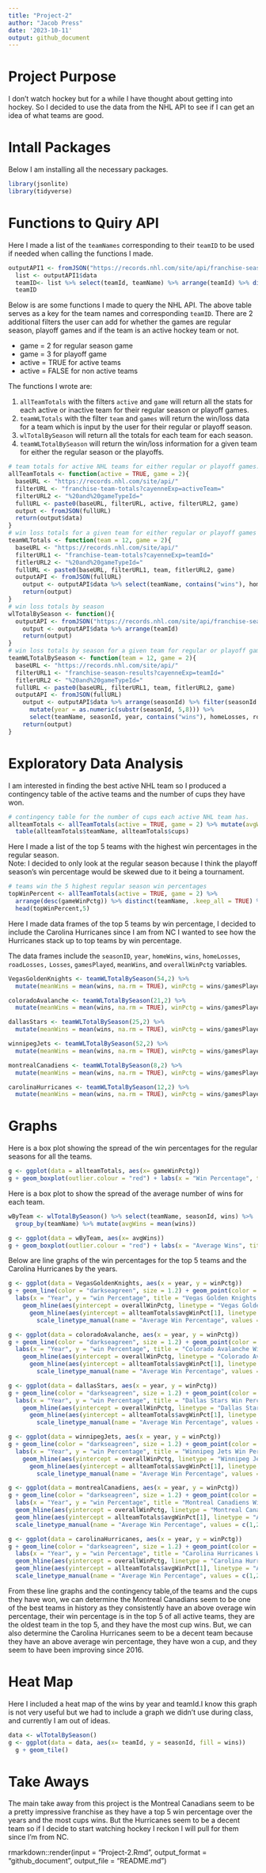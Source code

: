 ```yaml
---
title: "Project-2"
author: "Jacob Press"
date: '2023-10-11'
output: github_document
---
```

# Project Purpose  

I don't watch hockey but for a while I have thought about getting into hockey. So I decided to use the data from the NHL API to see if I can get an idea of what teams are good.  

# Intall Packages  
Below I am installing all the necessary packages.  

```r
library(jsonlite)
library(tidyverse)
```

# Functions to Quiry API  

Here I made a list of the `teamNames` corresponding to their `teamID` to be used if needed when calling the functions I made.

```r
outputAPI1 <- fromJSON("https://records.nhl.com/site/api/franchise-season-results")
  list <- outputAPI1$data  
  teamID<- list %>% select(teamId, teamName) %>% arrange(teamId) %>% distinct(teamId, teamName)
  teamID
```

Below is are some functions I made to query the NHL API. The above table serves as a key for the team names and corresponding `teamID`. There are 2 additional filters the user can add for whether the games are regular season, playoff games and if the team is an active hockey team or not. 
  
* game = 2 for regular season game  
* game = 3 for playoff game  
* active = TRUE for active teams  
* active = FALSE for non active teams  

The functions I wrote are:  
  
1. `allTeamTotals` with the filters `active` and `game` will return all the stats for each active or inactive team for their regular season or playoff games.
1. `teamWLTotals` with the filter `team` and `games` will return the win/loss data for a team which is input by the user for their regular or playoff season.
1. `wlTotalBySeason` will return all the totals for each team for each season.  
1. `teamWLTotalBySeason` will return the win/loss information for a given team for either the regular season or the playoffs.
  
```r
# team totals for active NHL teams for either regular or playoff games.
allTeamTotals <- function(active = TRUE, game = 2){
  baseURL <- "https://records.nhl.com/site/api/"
  filterURL <- "franchise-team-totals?cayenneExp=activeTeam="
  filterURL2 <- "%20and%20gameTypeId="
  fullURL <- paste0(baseURL, filterURL, active, filterURL2, game)
  output <- fromJSON(fullURL)
  return(output$data)
}
# win loss totals for a given team for either regular or playoff games
teamWLTotals <- function(team = 12, game = 2){
  baseURL <- "https://records.nhl.com/site/api/"
  filterURL1 <- "franchise-team-totals?cayenneExp=teamId="
  fitlerURL2 <- "%20and%20gameTypeId="
  fullURL <- paste0(baseURL, filterURL1, team, fitlerURL2, game)
  outputAPI <- fromJSON(fullURL)
    output <- outputAPI$data %>% select(teamName, contains("wins"), homeLosses, roadLosses, losses, gamesPlayed, gameWinPctg)
    return(output)
}
# win loss totals by season
wlTotalBySeason <- function(){
  outputAPI <- fromJSON("https://records.nhl.com/site/api/franchise-season-results")
    output <- outputAPI$data %>% arrange(teamId) 
    return(output)
}  
# win loss totals by season for a given team for regular or playoff games.
teamWLTotalBySeason <- function(team = 12, game = 2){
  baseURL <- "https://records.nhl.com/site/api/"
  filterURL1 <- "franchise-season-results?cayenneExp=teamId="
  fitlerURL2 <- "%20and%20gameTypeId="
  fullURL <- paste0(baseURL, filterURL1, team, fitlerURL2, game)
  outputAPI <- fromJSON(fullURL)
    output <- outputAPI$data %>% arrange(seasonId) %>% filter(seasonId != 20232024) %>%
      mutate(year = as.numeric(substr(seasonId, 5,8))) %>%
      select(teamName, seasonId, year, contains("wins"), homeLosses, roadLosses, losses, gamesPlayed)
    return(output)
}

```

# Exploratory Data Analysis  

I am interested in finding the best active NHL team so I produced a contingency table of the active teams and the number of cups they have won.  

```r
# contingency table for the number of cups each active NHL team has.
allteamTotals <- allTeamTotals(active = TRUE, game = 2) %>% mutate(avgWinPct = mean(gameWinPctg))
  table(allteamTotals$teamName, allteamTotals$cups)
```
  
Here I made a list of the top 5 teams with the highest win percentages in the regular season.  
Note: I decided to only look at the regular season because I think the playoff season's win percentage would be skewed due to it being a tournament.  
  
```r
# teams win the 5 highest regular season win percentages
topWinPercent <- allTeamTotals(active = TRUE, game = 2) %>%
  arrange(desc(gameWinPctg)) %>% distinct(teamName, .keep_all = TRUE) %>% select(teamName, teamId, gameWinPctg, cups)
  head(topWinPercent,5)
```
  
Here I made data frames of the top 5 teams by win percentage, I decided to include the Carolina Hurricanes since I am from NC I wanted to see how the Hurricanes stack up to top teams by win percentage.

The data frames include the `seasonID`, `year`, `homeWins`, `wins`, `homeLosses`, `roadLosses,` `Losses`, `gamesPlayed`, `meanWins`, and `overallWinPctg` variables.
  
```r
VegasGoldenKnights <- teamWLTotalBySeason(54,2) %>% 
  mutate(meanWins = mean(wins, na.rm = TRUE), winPctg = wins/gamesPlayed, overallWinPctg = teamWLTotals(54,2)$gameWinPctg)

coloradoAvalanche <- teamWLTotalBySeason(21,2) %>% 
  mutate(meanWins = mean(wins, na.rm = TRUE), winPctg = wins/gamesPlayed, overallWinPctg = teamWLTotals(21,2)$gameWinPctg)

dallasStars <- teamWLTotalBySeason(25,2) %>% 
  mutate(meanWins = mean(wins, na.rm = TRUE), winPctg = wins/gamesPlayed, overallWinPctg = teamWLTotals(25,2)$gameWinPctg)

winnipegJets <- teamWLTotalBySeason(52,2) %>% 
  mutate(meanWins = mean(wins, na.rm = TRUE), winPctg = wins/gamesPlayed, overallWinPctg = teamWLTotals(52,2)$gameWinPctg)

montrealCanadiens <- teamWLTotalBySeason(8,2) %>% 
  mutate(meanWins = mean(wins, na.rm = TRUE), winPctg = wins/gamesPlayed, overallWinPctg = teamWLTotals(8,2)$gameWinPctg)

carolinaHurricanes <- teamWLTotalBySeason(12,2) %>% 
  mutate(meanWins = mean(wins, na.rm = TRUE), winPctg = wins/gamesPlayed, overallWinPctg = teamWLTotals(12,2)$gameWinPctg)
```

# Graphs  
Here is a box plot showing the spread of the win percentages for the regular seasons for all the teams.  
```r
g <- ggplot(data = allteamTotals, aes(x= gameWinPctg))
g + geom_boxplot(outlier.colour = "red") + labs(x = "Win Percentage", title = "Box Plot of Regular Season Win Percentages")
```

Here is a box plot to show the spread of the average number of wins for each team.  

```r
wByTeam <- wlTotalBySeason() %>% select(teamName, seasonId, wins) %>% 
  group_by(teamName) %>% mutate(avgWins = mean(wins))

g <- ggplot(data = wByTeam, aes(x= avgWins))
g + geom_boxplot(outlier.colour = "red") + labs(x = "Average Wins", title = "Box Plot of the Average Number of Wins of Each Team")

```


Below are line graphs of the win percentages for the top 5 teams and the Carolina Hurricanes by the years.

```r
g <- ggplot(data = VegasGoldenKnights, aes(x = year, y = winPctg))
g + geom_line(color = "darkseagreen", size = 1.2) + geom_point(color = "darkslategrey", size = 3) + 
  labs(x = "Year", y = "win Percentage", title = "Vegas Golden Knights Win Percentage by Year") + 
    geom_hline(aes(yintercept = overallWinPctg, linetype = "Vegas Golden Knights"), color = "purple") + 
      geom_hline(aes(yintercept = allteamTotals$avgWinPct[1], linetype = "All Teams"), color = "red") +
        scale_linetype_manual(name = "Average Win Percentage", values = c(1,2), guide = guide_legend(override.aes = list(color = c("red", "purple"))))

g <- ggplot(data = coloradoAvalanche, aes(x = year, y = winPctg))
g + geom_line(color = "darkseagreen", size = 1.2) + geom_point(color = "darkslategrey", size = 3) + 
  labs(x = "Year", y = "win Percentage", title = "Colorado Avalanche Win Percentage by Year") + 
    geom_hline(aes(yintercept = overallWinPctg, linetype = "Colorado Avalanche"), color = "purple") + 
      geom_hline(aes(yintercept = allteamTotals$avgWinPct[1], linetype = "All Teams"), color = "red") +
        scale_linetype_manual(name = "Average Win Percentage", values = c(1,2), guide = guide_legend(override.aes = list(color = c("red", "purple"))))

g <- ggplot(data = dallasStars, aes(x = year, y = winPctg))
g + geom_line(color = "darkseagreen", size = 1.2) + geom_point(color = "darkslategrey", size = 3) + 
  labs(x = "Year", y = "win Percentage", title = "Dallas Stars Win Percentage by Year") + 
    geom_hline(aes(yintercept = overallWinPctg, linetype = "Dallas Stars"), color = "purple") + 
      geom_hline(aes(yintercept = allteamTotals$avgWinPct[1], linetype = "All Teams"), color = "red") +
        scale_linetype_manual(name = "Average Win Percentage", values = c(1,2), guide = guide_legend(override.aes = list(color = c("red", "purple"))))

g <- ggplot(data = winnipegJets, aes(x = year, y = winPctg))
g + geom_line(color = "darkseagreen", size = 1.2) + geom_point(color = "darkslategrey", size = 3) + 
  labs(x = "Year", y = "win Percentage", title = "Winnipeg Jets Win Percentage by Year") + 
    geom_hline(aes(yintercept = overallWinPctg, linetype = "Winnipeg Jets"), color = "purple") + 
      geom_hline(aes(yintercept = allteamTotals$avgWinPct[1], linetype = "All Teams"), color = "red") +
        scale_linetype_manual(name = "Average Win Percentage", values = c(1,2), guide = guide_legend(override.aes = list(color = c("red", "purple"))))

g <- ggplot(data = montrealCanadiens, aes(x = year, y = winPctg))
g + geom_line(color = "darkseagreen", size = 1.2) + geom_point(color = "darkslategrey", size = 3) + 
  labs(x = "Year", y = "win Percentage", title = "Montreal Canadiens Win Percentage by Year") + 
  geom_hline(aes(yintercept = overallWinPctg, linetype = "Montreal Canadiens"), color = "purple") + 
  geom_hline(aes(yintercept = allteamTotals$avgWinPct[1], linetype = "All Teams"), color = "red") +
  scale_linetype_manual(name = "Average Win Percentage", values = c(1,2), guide = guide_legend(override.aes = list(color = c("red", "purple"))))

g <- ggplot(data = carolinaHurricanes, aes(x = year, y = winPctg))
g + geom_line(color = "darkseagreen", size = 1.2) + geom_point(color = "darkslategrey", size = 3) + 
  labs(x = "Year", y = "win Percentage", title = "Carolina Hurricanes Win Percentage by Year") + 
  geom_hline(aes(yintercept = overallWinPctg, linetype = "Carolina Hurricanes"), color = "purple") + 
  geom_hline(aes(yintercept = allteamTotals$avgWinPct[1], linetype = "All Teams"), color = "red") +
  scale_linetype_manual(name = "Average Win Percentage", values = c(1,2), guide = guide_legend(override.aes = list(color = c("red", "purple"))))

```
  
From these line graphs and the contingency table,of the teams and the cups they have won, we can determine the Montreal Canadians seem to be one of the best teams in history as they consistently have an above overage win percentage, their win percentage is in the top 5 of all active teams, they are the oldest team in the top 5, and they have the most cup wins. But, we can also determine the Carolina Hurricanes seem to be a decent team because they have an above average win percentage, they have won a cup, and they seem to have been improving since 2016.

# Heat Map  

Here I included a heat map of the wins by year and teamId.I know this graph is not very useful but we had to include a graph we didn't use during class, and currently I am out of ideas.  

```r
data <- wlTotalBySeason()
g <- ggplot(data = data, aes(x= teamId, y = seasonId, fill = wins))
  g + geom_tile()
```
# Take Aways  
The main take away from this project is the Montreal Canadians seem to be a pretty impressive franchise as they have a top 5 win percentage over the years and the most cups wins. But the Hurricanes seem to be a decent team so if I decide to start watching hockey I reckon I will pull for them since I'm from NC.

rmarkdown::render(input = "Project-2.Rmd", output_format = "github_document", output_file = "README.md")